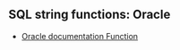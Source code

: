 ## SQL string functions: Oracle

- [Oracle documentation Function](https://docs.oracle.com/en/database/oracle/oracle-database/23/sqlrf/Functions.html)

